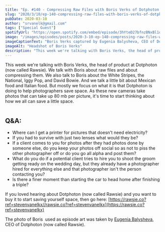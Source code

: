 ```yaml
---
title: "Ep. #140 - Compressing Raw Files with Boris Verks of Dotphoton (now called Rawsie)"
slug: "2020/3/10/ep-140-compressing-raw-files-with-boris-verks-of-dotphoton"
pubDate: 2020-03-10
author: "srvanelk@gmail.com"
tags: ["Special Guest"]
spotifyUrl: "https://open.spotify.com/embed/episode/3hYteD27bfnzBNxBl1q8i6?utm_source=generator"
image: "/images/episodes/posts/2020-3-10-ep-140-compressing-raw-files-with-boris-verks-of-dotphoton/borisverks_headshot.webp"
imageCaptionText: "Boris Verks captured by Eugenia Balysheva, CEO of Dotphoton. (links below)"
imageAlt: "Headshot of Boris Verks"
description: "This week we're talking with Boris Verks, the head of product at Dotphoton (now called Rawsie). We talk with Boris about raw files and about compressing them. We also talk to Boris about the White Stripes, the National, Iggy Pop, and David Bowie. And we talk a little bit about Mexican food and Italian food. But mostly we focus on what it is that Dotphoton is doing to help photographers save space. As these new cameras take photos that can take up 80 mb per picture, it's time to start thinking about how we all can save a little space."
---
```


This week we're talking with Boris Verks, the head of product at Dotphoton (now called Rawsie). We talk with Boris about raw files and about compressing them. We also talk to Boris about the White Stripes, the National, Iggy Pop, and David Bowie. And we talk a little bit about Mexican food and Italian food. But mostly we focus on what it is that Dotphoton is doing to help photographers save space. As these new cameras take photos that can take up 80 mb per picture, it's time to start thinking about how we all can save a little space.

<figure>
  <img src="/images/episodes/posts/2020-3-10-ep-140-compressing-raw-files-with-boris-verks-of-dotphoton/Dotphoton+Raw+on+Black.webp" alt="" />
</figure>

## Q&A:
- Where can I get a printer for pictures that doesn't need electricity?
- If you had to survive with just two lenses what would they be?
- If a client comes to you for photos after they had photos done by someone else, do you keep your photos off social so as not to piss the other photographer off or do you go all alpha and post them?
- What do you do if a potential client tries to hire you to shoot the groom getting ready on the wedding day, but they already have a photographer hired for everything else and that photographer isn't the person contacting you?
- Is there a finer moment than starting the car to head home after finishing a triple?

If you loved hearing about Dotphoton (now called Rawsie) and you want to buy it to start saving yourself space, then go here: [https://rawsie.co?ref=stevenvanelkx//rawsie.co?ref=stevenvanelkx](https://rawsie.co?ref=stevenvanelkx)

The photo of Boris  used as episode art was taken by [Eugenia Balysheva](https://balysheva.com/), CEO of Dotphoton (now called Rawsie).
